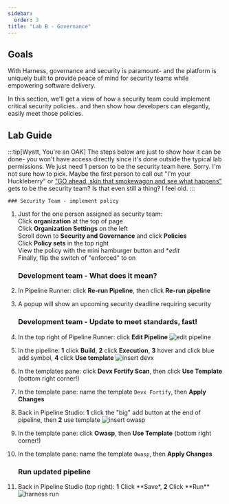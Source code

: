 ```yaml
---
sidebar:
  order: 3
title: "Lab B - Governance"
---
```


## Goals

With Harness, governance and security is paramount- and the platform is uniquely built to provide peace of mind for security teams while empowering software delivery.

In this section, we'll get a view of how a security team could implement critical security policies.. and then show how developers can elegantly, easily meet those policies.

## Lab Guide

:::tip[Wyatt, You're an OAK]
The steps below are just to show how it can be done- you won't have access directly since it's done outside the typical lab permissions. We just need 1 person to be the security team here. Sorry. I'm not sure how to pick. Maybe the first person to call out "I'm your Huckleberry" or ["GO ahead, skin that smokewagon and see what happens"](https://www.youtube.com/watch?v=Yq34rCkcY0M) gets to be the security team? Is that even still a thing? I feel old.
:::

    ### Security Team - implement policy

1. Just for the one person assigned as security team:  
   Click **organization** at the top of page  
   Click **Organization Settings** on the left  
   Scroll down to **Security and Governance** and click **Policies**  
   Click **Policy sets** in the top right  
   View the policy with the mini hamburger button and \*_edit_  
   Finally, flip the switch of "enforced" to on

   ### Development team - What does it mean?

1. In Pipeline Runner: click **Re-run Pipeline**, then click **Re-run pipeline**
1. A popup will show an upcoming security deadline requiring security

   ### Development team - Update to meet standards, fast!

1. In the top right of Pipeline Runner: click **Edit Pipeline**
   ![edit pipeline](../../../img/harness2edit.png)
1. In the pipeline: **1** click **Build**, **2** click **Execution**, **3** hover and click blue add symbol, **4** click **Use template**
   ![insert devx](../../../img/harness2adddevx.png)
1. In the templates pane: click **Devx Fortify Scan**, then click **Use Template** (bottom right corner!)
1. In the template pane: name the template `Devx Fortify`, then **Apply Changes**
1. Back in Pipeline Studio: **1** click the "big" add button at the end of pipeline, then **2** use template
   ![insert owasp](../../../img/harnessowasp.png)
1. In the template pane: click **Owasp**, then **Use Template** (bottom right corner!)
1. In the template pane: name the template `Owasp`, then **Apply Changes**
   ### Run updated pipeline
1. Back in Pipeline Studio (top right): **1** Click **Save\*, **2** Click **Run\*\*
   ![harness run](../../../img/saverun.png)
